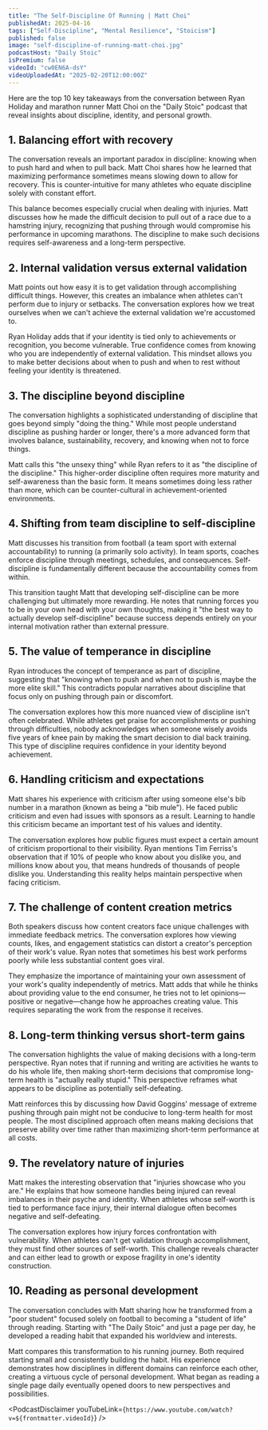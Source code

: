 ```yaml
---
title: "The Self-Discipline Of Running | Matt Choi"
publishedAt: 2025-04-16
tags: ["Self-Discipline", "Mental Resilience", "Stoicism"]
published: false
image: "self-discipline-of-running-matt-choi.jpg"
podcastHost: "Daily Stoic"
isPremium: false
videoId: "cw0EN6A-dsY"
videoUploadedAt: "2025-02-20T12:00:00Z"
---
```



<PodcastSummaryPageLayout frontmatter={frontmatter}>
Here are the top 10 key takeaways from the conversation between Ryan Holiday and marathon runner Matt Choi on the "Daily Stoic" podcast that reveal insights about discipline, identity, and personal growth.

## 1. Balancing effort with recovery
The conversation reveals an important paradox in discipline: knowing when to push hard and when to pull back. Matt Choi shares how he learned that maximizing performance sometimes means slowing down to allow for recovery. This is counter-intuitive for many athletes who equate discipline solely with constant effort.

This balance becomes especially crucial when dealing with injuries. Matt discusses how he made the difficult decision to pull out of a race due to a hamstring injury, recognizing that pushing through would compromise his performance in upcoming marathons. The discipline to make such decisions requires self-awareness and a long-term perspective.

## 2. Internal validation versus external validation
Matt points out how easy it is to get validation through accomplishing difficult things. However, this creates an imbalance when athletes can't perform due to injury or setbacks. The conversation explores how we treat ourselves when we can't achieve the external validation we're accustomed to.

Ryan Holiday adds that if your identity is tied only to achievements or recognition, you become vulnerable. True confidence comes from knowing who you are independently of external validation. This mindset allows you to make better decisions about when to push and when to rest without feeling your identity is threatened.

## 3. The discipline beyond discipline
The conversation highlights a sophisticated understanding of discipline that goes beyond simply "doing the thing." While most people understand discipline as pushing harder or longer, there's a more advanced form that involves balance, sustainability, recovery, and knowing when not to force things.

Matt calls this "the unsexy thing" while Ryan refers to it as "the discipline of the discipline." This higher-order discipline often requires more maturity and self-awareness than the basic form. It means sometimes doing less rather than more, which can be counter-cultural in achievement-oriented environments.

## 4. Shifting from team discipline to self-discipline
Matt discusses his transition from football (a team sport with external accountability) to running (a primarily solo activity). In team sports, coaches enforce discipline through meetings, schedules, and consequences. Self-discipline is fundamentally different because the accountability comes from within.

This transition taught Matt that developing self-discipline can be more challenging but ultimately more rewarding. He notes that running forces you to be in your own head with your own thoughts, making it "the best way to actually develop self-discipline" because success depends entirely on your internal motivation rather than external pressure.

## 5. The value of temperance in discipline
Ryan introduces the concept of temperance as part of discipline, suggesting that "knowing when to push and when not to push is maybe the more elite skill." This contradicts popular narratives about discipline that focus only on pushing through pain or discomfort.

The conversation explores how this more nuanced view of discipline isn't often celebrated. While athletes get praise for accomplishments or pushing through difficulties, nobody acknowledges when someone wisely avoids five years of knee pain by making the smart decision to dial back training. This type of discipline requires confidence in your identity beyond achievement.

## 6. Handling criticism and expectations
Matt shares his experience with criticism after using someone else's bib number in a marathon (known as being a "bib mule"). He faced public criticism and even had issues with sponsors as a result. Learning to handle this criticism became an important test of his values and identity.

The conversation explores how public figures must expect a certain amount of criticism proportional to their visibility. Ryan mentions Tim Ferriss's observation that if 10% of people who know about you dislike you, and millions know about you, that means hundreds of thousands of people dislike you. Understanding this reality helps maintain perspective when facing criticism.

## 7. The challenge of content creation metrics
Both speakers discuss how content creators face unique challenges with immediate feedback metrics. The conversation explores how viewing counts, likes, and engagement statistics can distort a creator's perception of their work's value. Ryan notes that sometimes his best work performs poorly while less substantial content goes viral.

They emphasize the importance of maintaining your own assessment of your work's quality independently of metrics. Matt adds that while he thinks about providing value to the end consumer, he tries not to let opinions—positive or negative—change how he approaches creating value. This requires separating the work from the response it receives.

## 8. Long-term thinking versus short-term gains
The conversation highlights the value of making decisions with a long-term perspective. Ryan notes that if running and writing are activities he wants to do his whole life, then making short-term decisions that compromise long-term health is "actually really stupid." This perspective reframes what appears to be discipline as potentially self-defeating.

Matt reinforces this by discussing how David Goggins' message of extreme pushing through pain might not be conducive to long-term health for most people. The most disciplined approach often means making decisions that preserve ability over time rather than maximizing short-term performance at all costs.

## 9. The revelatory nature of injuries
Matt makes the interesting observation that "injuries showcase who you are." He explains that how someone handles being injured can reveal imbalances in their psyche and identity. When athletes whose self-worth is tied to performance face injury, their internal dialogue often becomes negative and self-defeating.

The conversation explores how injury forces confrontation with vulnerability. When athletes can't get validation through accomplishment, they must find other sources of self-worth. This challenge reveals character and can either lead to growth or expose fragility in one's identity construction.

## 10. Reading as personal development
The conversation concludes with Matt sharing how he transformed from a "poor student" focused solely on football to becoming a "student of life" through reading. Starting with "The Daily Stoic" and just a page per day, he developed a reading habit that expanded his worldview and interests.

Matt compares this transformation to his running journey. Both required starting small and consistently building the habit. His experience demonstrates how disciplines in different domains can reinforce each other, creating a virtuous cycle of personal development. What began as reading a single page daily eventually opened doors to new perspectives and possibilities.

<PodcastDisclaimer youTubeLink={`https://www.youtube.com/watch?v=${frontmatter.videoId}`} />

</PodcastSummaryPageLayout>
